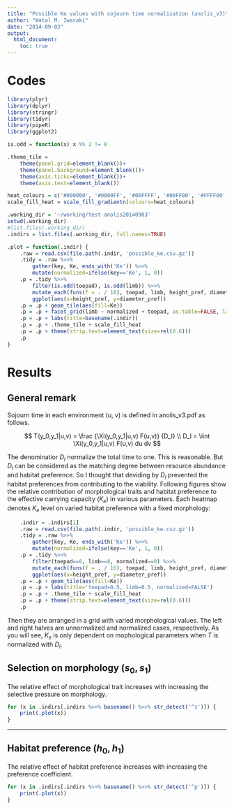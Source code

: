 ```yaml
---
title: "Possible Ke values with sojourn time normalization (anolis_v3)"
author: "Watal M. Iwasaki"
date: "2014-09-03"
output:
  html_document:
    toc: true
---
```


Codes
================================================================================

```r
library(plyr)
library(dplyr)
library(stringr)
library(tidyr)
library(pipeR)
library(ggplot2)
```

```r
is.odd = function(x) x %% 2 != 0

.theme_tile =
    theme(panel.grid=element_blank())+
    theme(panel.background=element_blank())+
    theme(axis.ticks=element_blank())+
    theme(axis.text=element_blank())

heat_colours = c('#000000', '#0000FF', '#00FFFF', '#00FF00', '#FFFF00', '#FF0000')
scale_fill_heat = scale_fill_gradientn(colours=heat_colours)

.working_dir = '~/working/test-anolis20140903'
setwd(.working_dir)
#list.files(.working_dir)
.indirs = list.files(.working_dir, full.names=TRUE)
```

```r
.plot = function(.indir) {
    .raw = read.csv(file.path(.indir, 'possible_ke.csv.gz'))
    .tidy = .raw %>>%
        gather(key, Ke, ends_with('Ke')) %>>%
        mutate(normalized=ifelse(key=='Ke', 1, 0))
    .p = .tidy %>>%
        filter(is.odd(toepad), is.odd(limb)) %>>%
        mutate_each(funs(f = . / 16), toepad, limb, height_pref, diameter_pref) %>>%
        ggplot(aes(x=height_pref, y=diameter_pref))
    .p = .p + geom_tile(aes(fill=Ke))
    .p = .p + facet_grid(limb ~ normalized + toepad, as.table=FALSE, labeller=label_both)
    .p = .p + labs(title=basename(.indir))
    .p = .p + .theme_tile + scale_fill_heat
    .p = .p + theme(strip.text=element_text(size=rel(0.6)))
    .p
}
```


Results
================================================================================

General remark
--------------------------------------------------------------------------------

Sojourn time in each environment (u, v) is defined in anolis_v3.pdf as follows.

$$
T(y_0,y_1|u,v) = \frac {\Xi(y_0,y_1|u,v) F(u,v)} {D_I} \\
D_I = \iint \Xi(y_0,y_1|u,v) F(u,v) du dv
$$

The denominatior $D_I$ normalize the total time to one.
This is reasonable.
But $D_I$ can be considered as the matching degree between resource abundance and habitat preference.
So I thought that deviding by $D_I$ prevented the habitat preferences from contributing to the viability.
Following figures show the relative contribution of morphological traits and habitat preference to the effective carrying capacity ($K_e$) in various parameters.
Each heatmap denotes $K_e$ level on varied habitat preference with a fixed morphology:

```r
    .indir = .indirs[1]
    .raw = read.csv(file.path(.indir, 'possible_ke.csv.gz'))
    .tidy = .raw %>>%
        gather(key, Ke, ends_with('Ke')) %>>%
        mutate(normalized=ifelse(key=='Ke', 1, 0))
    .p = .tidy %>>%
        filter(toepad==8, limb==8, normalized==0) %>>%
        mutate_each(funs(f = . / 16), toepad, limb, height_pref, diameter_pref) %>>%
        ggplot(aes(x=height_pref, y=diameter_pref))
    .p = .p + geom_tile(aes(fill=Ke))
    .p = .p + labs(title='toepad=0.5, limb=0.5, normalized=FALSE')
    .p = .p + .theme_tile + scale_fill_heat
    .p = .p + theme(strip.text=element_text(size=rel(0.6)))
    .p
```

Then they are arranged in a grid with varied morphological values.
The left and right halves are unnormalized and normalized cases, respectively.
As you will see, $K_e$ is only dependent on mophological parameters when $T$ is normalized with $D_I$.

Selection on morphology ($s_0, s_1$)
--------------------------------------------------------------------------------

The relative effect of morphological trait increases with increasing the selective pressure on morphology.

```r
for (x in .indirs[.indirs %>>% basename() %>>% str_detect('^s')]) {
    print(.plot(x))
}
```

--------------------------------------------------------------------------------

Habitat preference ($h_0, h_1$)
--------------------------------------------------------------------------------

The relative effect of habitat preference increases with increasing the preference coefficient.

```r
for (x in .indirs[.indirs %>>% basename() %>>% str_detect('^p')]) {
    print(.plot(x))
}
```
